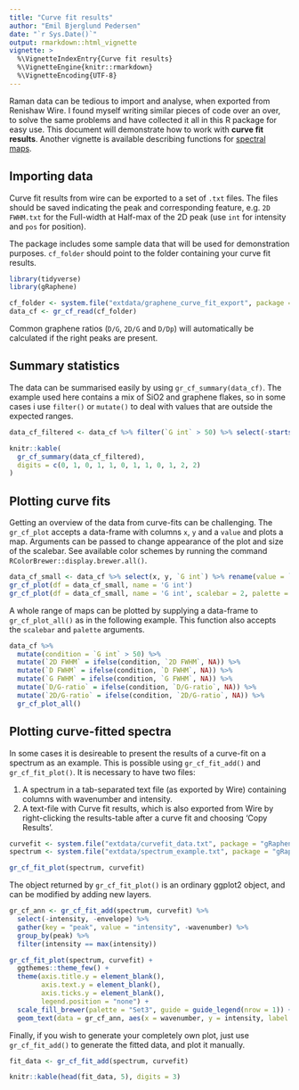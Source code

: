 ```yaml
---
title: "Curve fit results"
author: "Emil Bjerglund Pedersen"
date: "`r Sys.Date()`"
output: rmarkdown::html_vignette
vignette: >
  %\VignetteIndexEntry{Curve fit results}
  %\VignetteEngine{knitr::rmarkdown}
  %\VignetteEncoding{UTF-8}
---
```


Raman data can be tedious to import and analyse, when exported from Renishaw Wire. I found myself writing similar pieces of code over an over, to solve the same problems and have collected it all in this R package for easy use. This document will demonstrate how to work with **curve fit results**. Another vignette is available describing functions for [spectral maps](spectral_maps.html).

## Importing data

Curve fit results from wire can be exported to a set of `.txt` files. The files should be saved indicating the peak and corresponding feature, e.g. `2D FWHM.txt` for the Full-width at Half-max of the 2D peak (use `int` for intensity and `pos` for position).

The package includes some sample data that will be used for demonstration purposes. `cf_folder` should point to the folder containing your curve fit results. 

```r
library(tidyverse)
library(gRaphene)

cf_folder <- system.file("extdata/graphene_curve_fit_export", package = "gRaphene")
data_cf <- gr_cf_read(cf_folder)
```

Common graphene ratios (`D/G`, `2D/G` and `D/Dp`) will automatically be calculated if the right peaks are present.

## Summary statistics
The data can be summarised easily by using `gr_cf_summary(data_cf)`. The example used here contains a mix of SiO2 and graphene flakes, so in some cases i use `filter()` or `mutate()` to deal with values that are outside the expected ranges.

```r
data_cf_filtered <- data_cf %>% filter(`G int` > 50) %>% select(-starts_with('SiO2'))

knitr::kable(
  gr_cf_summary(data_cf_filtered), 
  digits = c(0, 1, 0, 1, 1, 0, 1, 1, 0, 1, 2, 2)
)
```


## Plotting curve fits
Getting an overview of the data from curve-fits can be challenging. The `gr_cf_plot` accepts a data-frame with columns `x`, `y` and a `value` and plots a map. Arguments can be passed to change appearance of the plot and size of the scalebar. See available color schemes by running the command `RColorBrewer::display.brewer.all()`. 

```r
data_cf_small <- data_cf %>% select(x, y, `G int`) %>% rename(value = `G int`)
gr_cf_plot(df = data_cf_small, name = 'G int')
gr_cf_plot(df = data_cf_small, name = 'G int', scalebar = 2, palette = "Greys")
```

 A whole range of maps can be plotted by supplying a data-frame to `gr_cf_plot_all()` as in the following example. This function also accepts the `scalebar` and `palette` arguments.

```r
data_cf %>%
  mutate(condition = `G int` > 50) %>% 
  mutate(`2D FWHM` = ifelse(condition, `2D FWHM`, NA)) %>% 
  mutate(`D FWHM` = ifelse(condition, `D FWHM`, NA)) %>%  
  mutate(`G FWHM` = ifelse(condition, `G FWHM`, NA)) %>%  
  mutate(`D/G-ratio` = ifelse(condition, `D/G-ratio`, NA)) %>%
  mutate(`2D/G-ratio` = ifelse(condition, `2D/G-ratio`, NA)) %>% 
  gr_cf_plot_all()
```


## Plotting curve-fitted spectra

In some cases it is desireable to present the results of a curve-fit on a spectrum as an example. This is possible using `gr_cf_fit_add()` and `gr_cf_fit_plot()`. It is necessary to have two files: 

1. A spectrum in a tab-separated text file (as exported by Wire) containing columns with wavenumber and intensity. 
2. A text-file with Curve fit results, which is also exported from Wire by right-clicking the results-table after a curve fit and choosing 'Copy Results'.

```r
curvefit <- system.file("extdata/curvefit_data.txt", package = "gRaphene")
spectrum <- system.file("extdata/spectrum_example.txt", package = "gRaphene")

gr_cf_fit_plot(spectrum, curvefit)
```

The object returned by `gr_cf_fit_plot()` is an ordinary ggplot2 object, and can be modified by adding new layers.

```r
gr_cf_ann <- gr_cf_fit_add(spectrum, curvefit) %>% 
  select(-intensity, -envelope) %>% 
  gather(key = "peak", value = "intensity", -wavenumber) %>% 
  group_by(peak) %>% 
  filter(intensity == max(intensity))

gr_cf_fit_plot(spectrum, curvefit) +
  ggthemes::theme_few() +
  theme(axis.title.y = element_blank(),
        axis.text.y = element_blank(),
        axis.ticks.y = element_blank(),
        legend.position = "none") +
  scale_fill_brewer(palette = "Set3", guide = guide_legend(nrow = 1)) +
  geom_text(data = gr_cf_ann, aes(x = wavenumber, y = intensity, label = peak), nudge_y = 40, nudge_x = 10)
```

Finally, if you wish to generate your completely own plot, just use `gr_cf_fit_add()` to generate the fitted data, and plot it manually.

```r
fit_data <- gr_cf_fit_add(spectrum, curvefit)

knitr::kable(head(fit_data, 5), digits = 3)
```

